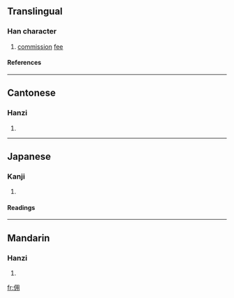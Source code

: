 {{see|傭}}

==Translingual==
===Han character===
{{Han char|rad=人|as=05|sn=7|four=2722<sub>0</sub>|canj=人月手 (OBQ)}}
# [[commission]] [[fee]]
====References====
{{Han ref|kx=0100.021|dkj=00539|hdz=10137.030|uh=4F63|ud=20323|bh=A6FE|bd=42750}}
----
==Cantonese==
===Hanzi===
{{yue-hanzi|jyut=|y=yung6}}
# {{defn|Cantonese}}
----
==Japanese==
===Kanji===
{{ja-kanji|grade=|rs=人05}}
# {{defn|Japanese}} 
====Readings====
{{ja-readings|on=[[よう]] (yō)|kun=}}
----
==Mandarin==
===Hanzi===
{{cmn-hanzi|tra=傭|pin=[[yòng]] (yong4)|wg=yung<sup>4</sup>}}
# {{defn|Mandarin}}

[[fr:佣]]